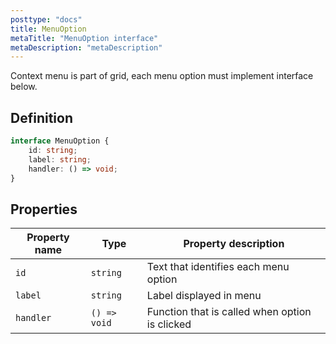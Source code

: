 ```yaml
---
posttype: "docs"
title: MenuOption
metaTitle: "MenuOption interface"
metaDescription: "metaDescription"
--- 
```


Context menu is part of grid, each menu option must implement interface below. 

## Definition

```ts
interface MenuOption {
    id: string;
    label: string;
    handler: () => void;
}
```

## Properties

| Property name | Type          | Property description |
| -----------   | ------        | -------------------- |
| `id`          | `string`      | Text that identifies each menu option |
| `label`       | `string`      | Label displayed in menu |
| `handler`     | `() => void`  | Function that is called when option is clicked |
